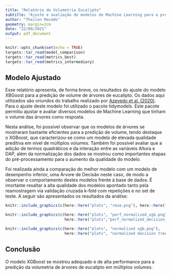 ```yaml
---
title: "Relatório de Volumetria Eucalipto"
subtitle: "Ajuste e avaliação de modelos de Machine Learning para a predição do volume de eucalipto."
author: "Theilon Macedo"
geometry: margin=2cm
date: "22/09/2021"
output: pdf_document
---
```


```r
knitr::opts_chunk$set(echo = TRUE)
targets::tar_read(model_comparison)
targets::tar_read(metrics_best)
targets::tar_read(metrics_intermediary)
```

## Modelo Ajustado

Esse relatório apresenta, de forma breve, os resultados do ajuste do modelo XBGoost para a predição de volume de árvores de eucalipto. Os dados aqui utilizados são oriundos do trabalho realizado por [Azevedo et al. (2020)](https://journals.plos.org/plosone/article?id=10.1371/journal.pone.0238703). Para o ajuste deste modelo foi utilizado o pacote tidymodels. Este pacote permitiu ajustar e avaliar diversos modelos de Machine Learning que tinham o volume das árvores como resposta.  

Nesta análise, foi possível observar que os modelos de árvores se mostraram bastante eficientes para a predição de volume, tendo destaque o XGBoost, que caracterizou-se como um modelo de elevada qualidade preditiva em nível de múltiplos volumes. Também foi possível avaliar que a adição de termos quadráticos e da interação entre as variáveis Altura e DAP, além da normalização dos dados se mostrou como importantes etapas do pré-processamento para o aumento da qualidade do modelo.  

Foi realizada ainda a comparação do melhor modelo com um modelo de desenpenho inferior, uma Árvore de Decisão neste caso, de modo a observar o comportamento destes modelos frente à base de dados. É imortante resaltar a alta qualidade dos modelos apontado tanto pela reamostragem via validação cruzada k-fold com repetições e no set de teste. A seguir são apresentados os resultados da análise:  

```r
knitr::include_graphics(c(here::here("plots", "rmse.png"), here::here("plots", "rsq.png")))
```

```r
knitr::include_graphics(c(here::here("plots", "perf_normalized_xgb.png"),
                          here::here("plots","perf_normalized_decision_tree.png")))
```

```r
knitr::include_graphics(c(here::here("plots", "normalized xgb.png"),
                          here::here("plots", "normalized decision tree.png")))
```
\newpage

## Conclusão
O modelo XGBoost se mostrou adequado e de alta performance para a predição da volumetria de árvores de eucalipto em múltiplos volumes.
